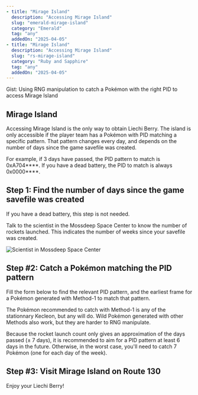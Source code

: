 ```yaml
---
- title: "Mirage Island"
  description: "Accessing Mirage Island"
  slug: "emerald-mirage-island"
  category: "Emerald"
  tag: "any"
  addedOn: "2025-04-05"
- title: "Mirage Island"
  description: "Accessing Mirage Island"
  slug: "rs-mirage-island"
  category: "Ruby and Sapphire"
  tag: "any"
  addedOn: "2025-04-05"
---
```


Gist: Using RNG manipulation to catch a Pokémon with the right PID to access Mirage Island

## Mirage Island

Accessing Mirage Island is the only way to obtain Liechi Berry. The island is only accessible if the player team has a Pokémon with PID matching a specific pattern. That pattern changes every day, and depends on the number of days since the game savefile was created.

For example, if 3 days have passed, the PID pattern to match is 0xA704\*\*\*\*. If you have a dead battery, the PID to match is always 0x0000\*\*\*\*.

## Step 1: Find the number of days since the game savefile was created

If you have a dead battery, this step is not needed.

Talk to the scientist in the Mossdeep Space Center to know the number of rockets launched. This indicates the number of weeks since your savefile was created. 

![Scientist in Mossdeep Space Center](/images/Emerald/mirageIslandRocketLaunched.png)

## Step #2: Catch a Pokémon matching the PID pattern

Fill the form below to find the relevant PID pattern, and the earliest frame for a Pokémon generated with Method-1 to match that pattern.

The Pokémon recommended to catch with Method-1 is any of the stationnary Kecleon, but any will do. Wild Pokémon generated with other Methods also work, but they are harder to RNG manipulate.

Because the rocket launch count only gives an approximation of the days passed (± 7 days), it is recommended to aim for a PID pattern at least 6 days in the future. Otherwise, in the worst case, you'll need to catch 7 Pokémon (one for each day of the week).

<ShowIf slug="/emerald-mirage-island">
  <Gen3MirageIsland game="emerald" />
</ShowIf>

<ShowIf slug="/rs-mirage-island">
  <Gen3MirageIsland game="rs" />
</ShowIf>

## Step #3: Visit Mirage Island on Route 130

Enjoy your Liechi Berry!